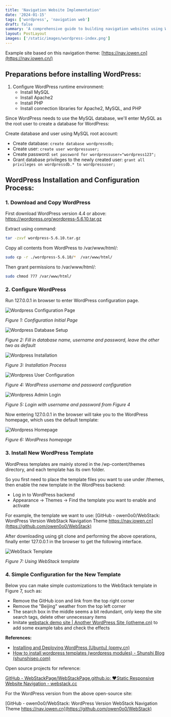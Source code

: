 ```yaml
---
title: 'Navigation Website Implementation'
date: '2024-01-15'
tags: ['wordpress', 'navigation web']
draft: false
summary: 'A comprehensive guide to building navigation websites using WordPress, including installation, configuration, and theme customization.'
layout: PostLayout
images: ['/static/images/wordpress-index.png']
---
```



Example site based on this navigation theme: [https://nav.iowen.cn](https://nav.iowen.cn/)

## Preparations before installing WordPress:

1. Configure WordPress runtime environment:
   - Install MySQL
   - Install Apache2
   - Install PHP
   - Install connection libraries for Apache2, MySQL, and PHP

Since WordPress needs to use the MySQL database, we'll enter MySQL as the root user to create a database for WordPress:

Create database and user using MySQL root account:
- Create database: `create database wordpressdb;`
- Create user: `create user wordpressuser;`
- Create password: `set password for wordpressuser="wordpress123";`
- Grant database privileges to the newly created user: `grant all privileges on wordpressdb.* to wordpressuser;`

## WordPress Installation and Configuration Process:

### 1. Download and Copy WordPress

First download WordPress version 4.4 or above:
https://wordpress.org/wordpress-5.6.10.tar.gz

Extract using command:

```bash
tar -zxvf wordpress-5.6.10.tar.gz
```

Copy all contents from WordPress to /var/www/html/:

```bash
sudo cp -r ./wordpress-5.6.10/*  /var/www/html/
```

Then grant permissions to /var/www/html/:

```bash
sudo chmod 777 /var/www/html/
```

### 2. Configure WordPress

Run 127.0.0.1 in browser to enter WordPress configuration page.

![Wordpress Configuration Page](/static/images/wordpress-index.png)

*Figure 1: Configuration Initial Page*

![Wordpress Database Setup](/static/images/wordpress-mysql.png)

*Figure 2: Fill in database name, username and password, leave the other two as default*

![Wordpress Installation](/static/images/wordpress-runinstall.png)

*Figure 3: Installation Process*

![Wordpress User Configuration](/static/images/wordpress-user.png)

*Figure 4: WordPress username and password configuration*

![Wordpress Admin Login](/static/images/wordpress-admin.png)

*Figure 5: Login with username and password from Figure 4*

Now entering 127.0.0.1 in the browser will take you to the WordPress homepage, which uses the default template:

![Wordpress Homepage](/static/images/wordpress-page1.png)

*Figure 6: WordPress homepage*

### 3. Install New WordPress Template

WordPress templates are mainly stored in the /wp-content/themes directory, and each template has its own folder.

So you first need to place the template files you want to use under /themes, then enable the new template in the WordPress backend:

- Log in to WordPress backend
- Appearance -> Themes -> Find the template you want to enable and activate

For example, the template we want to use: [GitHub - owen0o0/WebStack: WordPress Version WebStack Navigation Theme https://nav.iowen.cn](https://github.com/owen0o0/WebStack)

After downloading using git clone and performing the above operations, finally enter 127.0.0.1 in the browser to get the following interface.

![WebStack Template](/static/images/wordpress-webstack.png)

*Figure 7: Using WebStack template*

### 4. Simple Configuration for the New Template

Below you can make simple customizations to the WebStack template in Figure 7, such as:

- Remove the GitHub icon and link from the top right corner
- Remove the "Beijing" weather from the top left corner
- The search box in the middle seems a bit redundant, only keep the site search tags, delete other unnecessary items
- Imitate [webstack demo site | Another WordPress Site (iotheme.cn)](http://webstack.iotheme.cn/) to add some example tabs and check the effects



**References:**

- [Installing and Deploying WordPress (Ubuntu) (ppmy.cn)](http://www.ppmy.cn/news/10976.html)
- [How to install wordpress templates (wordpress modules) - Shunshi Blog (shunshiseo.com)](https://www.shunshiseo.com/WordPress/93541.html)

Open source projects for reference:

[GitHub - WebStackPage/WebStackPage.github.io: ❤️Static Responsive Website Navigation - webstack.cc](https://github.com/WebStackPage/WebStackPage.github.io)

For the WordPress version from the above open-source site:

[GitHub - owen0o0/WebStack: WordPress Version WebStack Navigation Theme https://nav.iowen.cn](https://github.com/owen0o0/WebStack)